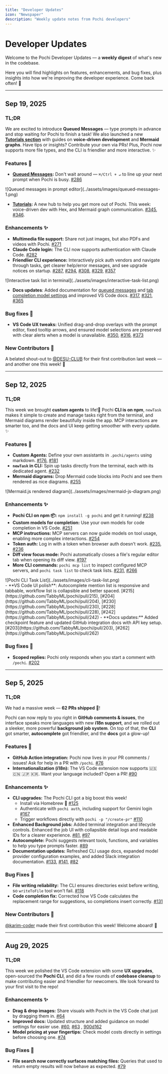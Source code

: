 ```yaml
---
title: "Developer Updates"
icon: "Newspaper"
description: "Weekly update notes from Pochi developers"
---
```


# Developer Updates

Welcome to the Pochi Developer Updates — a **weekly digest** of what's new in the codebase.

Here you will find highlights on features, enhancements, and bug fixes, plus insights into how we're improving the developer experience. Come back often! 👋

---

## Sep 19, 2025

### TL;DR

We are excited to introduce **Queued Messages** — type prompts in advance and stop waiting for Pochi to finish a task! We also launched a new [**Tutorials section**](https://docs.getpochi.com/tutorials/) with guides on **voice-driven development** and **Mermaid graphs**. Have tips or insights? Contribute your own via PRs! Plus, Pochi now supports more file types, and the CLI is friendlier and more interactive. ✨

### Features 🚀

- **[Queued Messages](https://docs.getpochi.com/queued-messages/):** Don't wait around — `⌘/Ctrl + ↵` to line up your next prompt when Pochi is busy. [#286](https://github.com/TabbyML/pochi/pull/286)
<div className="w-4/7 md:ml-8 *:shadow-xl/30 *:rounded-lg">![Queued messages in prompt editor](../assets/images/queued-messages-1.png)</div>

- **[Tutorials](https://docs.getpochi.com/tutorials/):** A new hub to help you get more out of Pochi. This week: voice-driven dev with Hex, and Mermaid graph communication. [#345](https://github.com/TabbyML/pochi/pull/345), [#346](https://github.com/TabbyML/pochi/pull/346).

### Enhancements ✨

- **Multimedia file support:** Share not just images, but also PDFs and videos with Pochi. [#271](https://github.com/TabbyML/pochi/pull/271)
- **Claude Code login:** The CLI now supports authentication with Claude Code. [#282](https://github.com/TabbyML/pochi/pull/282)
- **Friendlier CLI experience:** Interactively pick auth vendors and navigate through tasks, get clearer help/error messages, and see upgrade notices on startup. [#287](https://github.com/TabbyML/pochi/pull/287), [#294](https://github.com/TabbyML/pochi/pull/294), [#308](https://github.com/TabbyML/pochi/pull/308), [#329](https://github.com/TabbyML/pochi/pull/329), [#357](https://github.com/TabbyML/pochi/pull/357)
<div className="w-4/7 md:ml-8 *:shadow-xl/30 *:rounded-lg">![Interactive task list in terminal](../assets/images/interactive-task-list.png)</div>

- **Docs updates**: Added documentation for [queued messages](https://docs.getpochi.com/queued-messages/) and [tab completion model settings](https://docs.getpochi.com/tab-completion/#tab-completion-model-settings) and improved VS Code docs. [#317](https://github.com/TabbyML/pochi/pull/317), [#321](https://github.com/TabbyML/pochi/pull/321), [#365](https://github.com/TabbyML/pochi/pull/365)

### Bug fixes 🐛

- **VS Code UX tweaks:** Unified drag-and-drop overlays with the prompt editor, fixed tooltip arrows, and ensured model selections are preserved with clear alerts when a model is unavailable. [#350](https://github.com/TabbyML/pochi/pull/350), [#316](https://github.com/TabbyML/pochi/pull/316), [#373](https://github.com/TabbyML/pochi/pull/373)

### New Contributors 🐾

A belated shout-out to [@DESU-CLUB](https://github.com/DESU-CLUB) for their first contribution last week — and another one this week! 🥳

---

## Sep 12, 2025

### TL;DR

This week we brought **custom agents** to life!🐣 Pochi **CLI is on npm**, `newTask` makes it simple to create and manage tasks right from the terminal, and Mermaid diagrams render beautifully inside the app. MCP interactions are smarter too, and the docs and UI keep getting smoother with every update. ✨

### Features 🚀

- **Custom Agents:** Define your own assistants in `.pochi/agents` using markdown. [#176](https://github.com/TabbyML/pochi/pull/176), [#181](https://github.com/TabbyML/pochi/pull/181)
- **`newTask` in CLI:** Spin up tasks directly from the terminal, each with its dedicated agent. [#232](https://github.com/TabbyML/pochi/pull/232)
- **Mermaid diagrams:** Drop Mermaid code blocks into Pochi and see them rendered as nice diagrams. [#255](https://github.com/TabbyML/pochi/pull/255)

<div className="w-4/7 md:ml-8 *:shadow-xl/30 *:rounded-lg">![Mermaid.js rendered diagram](../assets/images/mermaid-js-diagram.png)</div>

### Enhancements ✨

- **Pochi CLI on npm 📦:** `npm install -g pochi` and get it running! [#238](https://github.com/TabbyML/pochi/pull/238)
- **Custom models for completion:** Use your own models for code completion in VS Code. [#251](https://github.com/TabbyML/pochi/pull/251)
- **MCP instructions:** MCP servers can now guide models on tool usage, enabling more complex interactions. [#254](https://github.com/TabbyML/pochi/pull/254)
- **Token auth:** Log in with a token when browser auth doesn't work. [#235](https://github.com/TabbyML/pochi/pull/235), [#236](https://github.com/TabbyML/pochi/pull/236)
- **Diff view focus mode:** Pochi automatically closes a file's regular editor tab when opening its diff view. [#197](https://github.com/TabbyML/pochi/pull/197)
- **More CLI commands:** `pochi mcp list` to inspect configured MCP servers, and `pochi task list` to check task lists. [#231](https://github.com/TabbyML/pochi/pull/231), [#266](https://github.com/TabbyML/pochi/pull/266)
<div className="w-2/3">![Pochi CLI Task List](../assets/images/cli-task-list.png)</div>
- **VS Code UI polish**: Autocomplete mention list is responsive and tabbable, workflow list is collapsible and better spaced. [#215](https://github.com/TabbyML/pochi/pull/215), [#204](https://github.com/TabbyML/pochi/pull/204), [#230](https://github.com/TabbyML/pochi/pull/230), [#228](https://github.com/TabbyML/pochi/pull/228), [#242](https://github.com/TabbyML/pochi/pull/242)
- **Docs updates:** Added checkpoint feature and updated GitHub integration docs with API key setup. [#203](https://github.com/TabbyML/pochi/pull/203), [#262](https://github.com/TabbyML/pochi/pull/262)

### Bug fixes 🐛

- **Scoped replies:** Pochi only responds when you start a comment with `/pochi`. [#202](https://github.com/TabbyML/pochi/pull/202)

---

## Sep 5, 2025

### TL;DR

We had a massive week — **62 PRs shipped** 🎉!

Pochi can now reply to you right in **GitHub comments & issues**, the interface speaks more languages with new **i18n support**, and we rolled out a sleeker, more powerful **background job system**. On top of that, the **CLI** got smarter, **autocomplete** got friendlier, and the **docs** got a glow-up!

### Features 🚀

- **GitHub Action integration:** Pochi now lives in your PR comments / issues! Ask for help in a PR with `/pochi`. [#76](https://github.com/TabbyML/pochi/pull/76)
- **Internationalization (i18n):** The VS Code extension now supports 🇺🇸 🇨🇳 🇯🇵 🇰🇷. Want your language included? Open a PR! [#90](https://github.com/TabbyML/pochi/pull/90)

### Enhancements ✨

- **CLI upgrades:** The Pochi CLI got a big boost this week!
  - Install via Homebrew 🍺 [#125](https://github.com/TabbyML/pochi/issues/125)
  - Authenticate with `pochi auth`, including support for Gemini login [#167](https://github.com/TabbyML/pochi/pull/167)
  - Trigger workflows directly with `pochi -p "/create-pr"` [#110](https://github.com/TabbyML/pochi/pull/110)
- **Enhanced Background jobs:** Added terminal integration and lifecycle controls. Enhanced the job UI with collapsible detail logs and readable IDs for a clearer experience. [#81](https://github.com/TabbyML/pochi/pull/81), [#97](https://github.com/TabbyML/pochi/pull/97)
- **Autocomplete:** Pochi suggests relevant tools, functions, and variables to help you type prompts faster. [#89](https://github.com/TabbyML/pochi/pull/89)
- **Documentation updates:** Refreshed CLI usage docs, expanded model provider configuration examples, and added Slack integration documentation. [#133](https://github.com/TabbyML/pochi/pull/133), [#141](https://github.com/TabbyML/pochi/pull/141), [#82](https://github.com/TabbyML/pochi/pull/82)

### Bug Fixes 🐛

- **File writing reliability:** The CLI ensures directories exist before writing, so `writeToFile` tool won't fail. [#118](https://github.com/TabbyML/pochi/pull/118)
- **Code completion fix:** Corrected how VS Code calculates the replacement range for suggestions, so completions insert correctly. [#131](https://github.com/TabbyML/pochi/pull/131)

### New Contributors 🐾

[@karim-coder](https://github.com/karim-coder) made their first contribution this week! Welcome aboard! 🎉

---

## Aug 29, 2025

### TL;DR

This week we polished the VS Code extension with some **UX upgrades**, open-sourced the **Pochi CLI**, and did a few rounds of **codebase cleanup** to make contributing easier and friendlier for newcomers. We look forward to your first visit to the repo!

### Enhancements ✨

- **Drag & drop images:** Share visuals with Pochi in the VS Code chat just by dragging them in. [#64](https://github.com/TabbyML/pochi/pull/64)
- **Improved docs:** Updated structure and added guidance on model settings for easier use. [#60](https://github.com/TabbyML/pochi/pull/60), [#63](https://github.com/TabbyML/pochi/pull/63) , [900d162](https://github.com/TabbyML/pochi/commit/900d1629c4e97833e24a4450c438a585dca583d4)
- **Model pricing at your fingertips:** Check model costs directly in settings before choosing one. [#74](https://github.com/TabbyML/pochi/pull/74)

### Bug Fixes 🐛

- **File search now correctly surfaces matching files:** Queries that used to return empty results will now behave as expected. [#79](https://github.com/TabbyML/pochi/pull/79)

